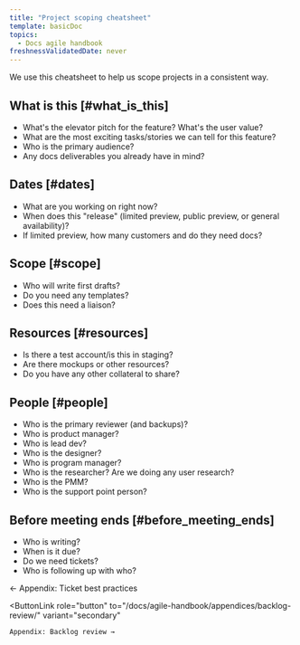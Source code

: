 ```yaml
---
title: "Project scoping cheatsheet"
template: basicDoc
topics:
  - Docs agile handbook
freshnessValidatedDate: never
---
```


We use this cheatsheet to help us scope projects in a consistent way.

## What is this [#what_is_this]

* What's the elevator pitch for the feature? What's the user value?
* What are the most exciting tasks/stories we can tell for this feature?
* Who is the primary audience?
* Any docs deliverables you already have in mind?

## Dates [#dates]

* What are you working on right now?
* When does this "release" (limited preview, public preview, or general availability)?
* If limited preview, how many customers and do they need docs?

## Scope [#scope]

* Who will write first drafts?
* Do you need any templates?
* Does this need a liaison?

## Resources [#resources]

* Is there a test account/is this in staging?
* Are there mockups or other resources?
* Do you have any other collateral to share?

## People [#people]

* Who is the primary reviewer (and backups)?
* Who is product manager?
* Who is lead dev?
* Who is the designer?
* Who is program manager?
* Who is the researcher? Are we doing any user research?
* Who is the PMM?
* Who is the support point person?

## Before meeting ends [#before_meeting_ends]

* Who is writing?
* When is it due?
* Do we need tickets?
* Who is following up with who?

<ButtonGroup>
  <ButtonLink
    role="button"
    to="/docs/agile-handbook/appendices/ticket-best-practices/"
    variant="secondary"
  >
    ← Appendix: Ticket best practices
  </ButtonLink>

  <ButtonLink
    role="button"
    to="/docs/agile-handbook/appendices/backlog-review/"
    variant="secondary"
  >
    Appendix: Backlog review →
  </ButtonLink>
</ButtonGroup>